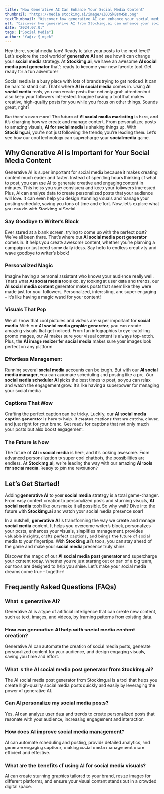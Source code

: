 ```yaml
---
title: "How Generative AI Can Enhance Your Social Media Content"
thumbnail: "https://media.stockimg.ai/image/uZ0JSkBsm45D.png"
textThumbnail: "Discover how generative AI can enhance your social media strategy by creating personalized, engaging content and stunning visuals with ease. Transform your social media presence today!"
alt: "Discover how generative AI from Stockimg.ai can enhance your social media strategy by creating personalized, engaging content and stunning visuals with ease. Transform your social media presence today!"
date: "2024.07.01"
tags: ["Social Media"]
author: "Yağız Şimşek"
---
```


<CustomImage
    src="https://media.stockimg.ai/image/uZ0JSkBsm45D.png"
    alt="textThumbnail"
/>

Hey there, social media fans! Ready to take your posts to the next level? Let’s explore the cool world of **generative AI** and see how it can change your **social media** strategy. At **Stockimg.ai**, we have an awesome **AI social media post generator** that’s ready to become your new favorite tool. Get ready for a fun adventure!

Social media is a busy place with lots of brands trying to get noticed. It can be hard to stand out. That’s where **AI in social media** comes in. Using **AI social media** tools, you can create posts that not only grab attention but also keep your followers interested. Imagine having a tool that makes creative, high-quality posts for you while you focus on other things. Sounds great, right?

But there's even more! The future of **AI social media marketing** is here, and it’s changing how we create and manage content. From personalized posts to amazing visuals, **AI for social media** is shaking things up. With **Stockimg.ai**, you’re not just following the trends; you’re leading them. Let’s see how our cool technology can supercharge your **social media** game.

## Why Generative AI is Important for Your Social Media Content

Generative AI is super important for social media because it makes creating content much easier and faster. Instead of spending hours thinking of what to post, you can use AI to generate creative and engaging content in minutes. This helps you stay consistent and keep your followers interested. Plus, AI can analyze data to create personalized posts that your audience will love. It can even help you design stunning visuals and manage your posting schedule, saving you tons of time and effort. Now, let’s explore what you can do with Stockimg.ai Social.

### Say Goodbye to Writer’s Block

<CustomImage
    src="https://media.stockimg.ai/image/ZhALOzIxwcRy.png"
    alt="creative block"
/>

Ever stared at a blank screen, trying to come up with the perfect post? We’ve all been there. That’s where our **AI social media post generator** comes in. It helps you create awesome content, whether you’re planning a campaign or just need some daily ideas. Say hello to endless creativity and wave goodbye to writer’s block!

### Personalized Magic

<CustomImage
    src="https://media.stockimg.ai/image/QqM9FxmH3Byi.png"
    alt="magic"
/>

Imagine having a personal assistant who knows your audience really well. That’s what **AI social media** tools do. By looking at user data and trends, our **AI social media content** generator makes posts that seem like they were made just for your followers. Personalized, interesting, and super engaging – it’s like having a magic wand for your content!

### Visuals That Pop

<CustomImage
    src="https://media.stockimg.ai/image/PGAcd7JmDUsp.png"
    alt="poopy visual"
/>

We all know that cool pictures and videos are super important for **social media**. With our **AI social media graphic generator**, you can create amazing visuals that get noticed. From fun infographics to eye-catching promo images, our AI makes sure your visual content is always top-notch. Plus, the **AI image resizer for social media** makes sure your images look perfect on any platform

### Effortless Management

<CustomImage
    src="https://media.stockimg.ai/image/jGV-YUEdetMB.png"
    alt="management"
/>

Running several **social media** accounts can be tough. But with our **AI social media manager**, you can automate scheduling and posting like a pro. Our **social media scheduler AI** picks the best times to post, so you can relax and watch the engagement grow. It’s like having a superpower for managing your social media!

### Captions That Wow

<CustomImage
    src="https://raw.githubusercontent.com/Abdurrahman-Subh/mdx-blog/main/images/sai-social-q1.png"
    alt="caption"
/>

Crafting the perfect caption can be tricky. Luckily, our **AI social media caption generator** is here to help. It creates captions that are catchy, clever, and just right for your brand. Get ready for captions that not only match your posts but also boost engagement.

### The Future is Now

<CustomImage
    src="https://media.stockimg.ai/image/TTNBknyiARvA.png"
    alt="future"
/>

The future of **AI in social media** is here, and it’s looking awesome. From advanced personalization to super cool chatbots, the possibilities are endless. At **Stockimg.ai**, we’re leading the way with our amazing **AI tools for social media**. Ready to join the revolution?

## Let’s Get Started!

Adding **generative AI** to your **social media** strategy is a total game-changer. From easy content creation to personalized posts and stunning visuals, **AI social media** tools like ours make it all possible. So why wait? Dive into the future with **Stockimg.ai** and watch your social media presence soar!

In a nutshell, **generative AI** is transforming the way we create and manage **social media** content. It helps you overcome writer’s block, personalizes your posts, enhances your visuals, simplifies management, provides valuable insights, crafts perfect captions, and brings the future of social media to your fingertips. With **Stockimg.ai**’s tools, you can stay ahead of the game and make your **social media** presence truly shine.

Discover the magic of our **AI social media post generator** and supercharge your content today. Whether you’re just starting out or part of a big team, our tools are designed to help you shine. Let’s make your social media dreams come true – together!

## Frequently Asked Questions (FAQs)

### What is generative AI?

Generative AI is a type of artificial intelligence that can create new content, such as text, images, and videos, by learning patterns from existing data.

### How can generative AI help with social media content creation?

Generative AI can automate the creation of social media posts, generate personalized content for your audience, and design engaging visuals, saving you time and effort.

### What is the AI social media post generator from Stockimg.ai?

The AI social media post generator from Stockimg.ai is a tool that helps you create high-quality social media posts quickly and easily by leveraging the power of generative AI.

### Can AI personalize my social media posts?

Yes, AI can analyze user data and trends to create personalized posts that resonate with your audience, increasing engagement and interaction.

### How does AI improve social media management?

AI can automate scheduling and posting, provide detailed analytics, and generate engaging captions, making social media management more efficient and effective.

### What are the benefits of using AI for social media visuals?

AI can create stunning graphics tailored to your brand, resize images for different platforms, and ensure your visual content stands out in a crowded digital space.